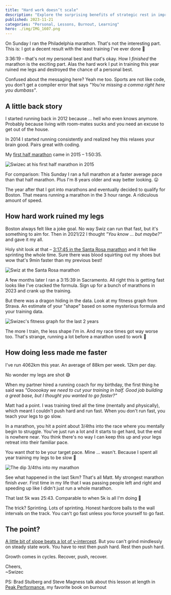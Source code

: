 ```yaml
---
title: "Hard work doesn’t scale" 
description: "Explore the surprising benefits of strategic rest in improving marathon times in this insightful blog post. A must-read for runners and those intrigued by the science of growth cycles." 
published: 2023-11-21
categories: "Personal, Lessons, Burnout, Learning"
hero: ./img/IMG_1607.png
---
```


On Sunday I ran the Philadelphia marathon. That's not the interesting part. This is: I got a decent result with the least training I've ever done 🤨

3:36:19 – that's not my personal best and that's okay. How I _finished_ the marathon is the exciting part. Alas the hard work I put in training this year ruined me legs and destroyed the chance of a personal best.

Confused about the messaging here? Yeah me too. Sports are not like code, you don't get a compiler error that says *"You're missing a comma right here you dumbass"*.

## A little back story

I started running back in 2012 because ... hell who even knows anymore. Probably because living with room-mates sucks and you need an excuse to get out of the house.

In 2014 I started running consistently and realized hey this relaxes your brain good. Pairs great with coding.

My [first half marathon](https://www.strava.com/activities/354621607/overview) came in 2015 – 1:50:35.

![Swizec at his first half marathon in 2015](https://i.imgur.com/GbddT3H.jpg)

For comparison: This Sunday I ran a full marathon at a faster average pace than that half marathon. Plus I'm 8 years older and way better looking. 😛

The year after that I got into marathons and eventually decided to qualify for Boston. That means running a marathon in the 3 hour range. A ridiculous amount of speed.

## How hard work ruined my legs

Boston always felt like a joke goal. No way Swiz can run that fast, but it's something to aim for. Then in 2021/22 I thought *"You know ... but maybe?"* and gave it my all.

Holy shit look at that – [3:17:45 in the Santa Rosa marathon](https://www.strava.com/activities/7716038628/overview) and it felt like sprinting the whole time. Sure there was blood squirting out my shoes but wow that's 9min faster than my previous best!

![Swiz at the Santa Rosa marathon](https://i.imgur.com/GU5bJV2.jpg)

A few months later I ran a 3:15:39 in Sacramento. All right this is getting fast looks like I've cracked the formula. Sign up for a bunch of marathons in 2023 and crank up the training.

But there was a dragon hiding in the data. Look at my fitness graph from Strava. An estimate of your "shape" based on some mysterious formula and your training data.

![Swizec's fitness graph for the last 2 years](https://i.imgur.com/SPzKNsb.jpg)

The more I train, the less shape I'm in. And my race times got way worse too. That's strange, running a lot before a marathon used to work 🤨

## How doing less made me faster

I've run 4062km this year. An average of 88km per week. 12km per day.

No wonder my legs are shot 😅

When my partner hired a running coach for my birthday, the first thing he said was *"Oooookay we need to cut your training in half. Good job building a great base, but I thought you wanted to go faster?"*

Matt had a point. I was training tired all the time (mentally and physically), which meant I couldn't push hard and run fast. When you don't run fast, you teach your legs to go slow.

In a marathon, you hit a point about 3/4ths into the race where you mentally begin to struggle. You've just run a lot and it starts to get hard, but the end is nowhere near. You think there's no way I can keep this up and your legs retreat into their familiar pace.

You want *that* to be your target pace. Mine ... wasn't. Because I spent all year training my legs to be slow 💩

![The dip 3/4ths into my marathon](https://i.imgur.com/BIMT0uy.jpg)

See what happened in the last 5km? That's all Matt. My strongest marathon finish *ever*. First time in my life that I was passing people left and right and speeding up like I didn't just run a whole marathon.

That last 5k was 25:43. Comparable to when 5k is all I'm doing 🤘

The trick? Sprinting. Lots of sprinting. Honest hardcore balls to the wall intervals on the track. You can't go fast unless you force yourself to go fast.

## The point?

[A little bit of slope beats a lot of y-intercept](https://swizec.com/blog/reader-question-how-to-grow-10-years-into-your-career/). But you can't grind mindlessly on steady state work. You have to rest then push hard. Rest then push hard.

Growth comes in cycles. Recover, push, recover.

Cheers,</br>
~Swizec

PS: Brad Stulberg and Steve Magness talk about this lesson at length in [Peak Performance](https://swizec.com/blog/the-passion-paradox/), my favorite book on burnout
